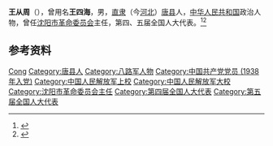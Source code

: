 '''王从周'''（{{bd|1917年||1996年|8月21日}}），曾用名'''王四海'''，男，[[直隶|直隶]]（今[[河北|河北]]）[[唐县|唐县]]人，[[中华人民共和国|中华人民共和国]]政治人物，曾任[[沈阳市革命委员会|沈阳市革命委员会]]主任，第四、五届全国人大代表。<ref>{{Cite book|title=中华人民共和国职官志|author=何虎生, 李耀东, 向常福主编|publisher=中国社会出版社|year=2003|isbn=9787800883934|location=北京|pages=}}</ref><ref>{{Cite web|title=王从周|url=http://www.bddfz.com/?m=show&cid=125&id=1466|accessdate=2020-09-10|work=保定地方志}}</ref>

== 参考资料 ==
{{reflist}}

{{中国人物小作品}}
{{沈阳市市长}}

{{Authority control}}
{{DEFAULTSORT:Wang王}}
[[Category:王姓|Cong]]
[[Category:唐县人|Category:唐县人]]
[[Category:八路军人物|Category:八路军人物]]
[[Category:中国共产党党员_(1938年入党)|Category:中国共产党党员 (1938年入党)]]
[[Category:中国人民解放军上校|Category:中国人民解放军上校]]
[[Category:中国人民解放军大校|Category:中国人民解放军大校]]
[[Category:沈阳市革命委员会主任|Category:沈阳市革命委员会主任]]
[[Category:第四届全国人大代表|Category:第四届全国人大代表]]
[[Category:第五届全国人大代表|Category:第五届全国人大代表]]